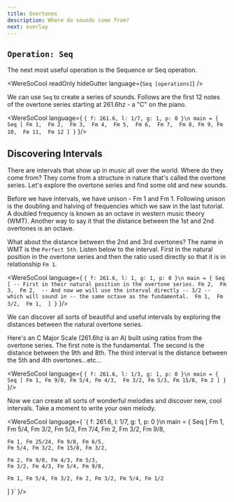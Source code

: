 ```yaml
---
title: Overtones 
description: Where do sounds come from?
next: overlay
---
```


## `Operation: Seq` 
The next most useful operation is the Sequence or Seq operation. 

<WereSoCool
  readOnly
  hideGutter
  language={`Seq [operations]`}
/>

We can use `Seq` to create a series of sounds. Follows are the first 12 notes of the overtone series starting at 261.6hz - a "C" on the piano.

<WereSoCool language={
`{ f: 261.6, l: 1/7, g: 1, p: 0 }\n
main = {
  Seq [
    Fm 1, 
    Fm 2, 
    Fm 3, 
    Fm 4, 
    Fm 5, 
    Fm 6, 
    Fm 7, 
    Fm 8,
    Fm 9,
    Fm 10, 
    Fm 11, 
    Fm 12
  ]
}`
}/>

## Discovering Intervals

There are intervals that show up in music all over the world. Where do they come from? They come from a structure in nature that's called the overtone series. Let's explore the overtone series and find some old and new sounds. 


Before we have intervals, we have unison - Fm 1 and Fm 1. Following unison is the doubling and halving of frequencies which we saw in the last tutorial. A doubled frequency is known as an octave in western music theory (WMT). Another way to say it that the distance between the 1st and 2nd overtones is an octave. 


What about the distance between the 2nd and 3rd overtones? The name in WMT is the `Perfect 5th`. Listen below to the interval. First in the natural position in the overtone series and then the ratio used directly so that it is in relationship `Fm 1`.

<WereSoCool language={
`{ f: 261.6, l: 1, g: 1, p: 0 }\n
main = {
  Seq [
  -- First in their natural position in the overtone series.
    Fm 2, 
    Fm 3, 
    Fm 2, 
  -- And now we will use the interval directly -- 3/2 -- which will sound in
  -- the same octave as the fundamental. 
    Fm 1, 
    Fm 3/2, 
    Fm 1, 
  ]
}`
}/>

We can discover all sorts of beautiful and useful intervals by exploring the distances between the natural overtone series.


Here's an C Major Scale (261.6hz is an A) built using ratios from the overtone series. The first note is the fundamental. The second is the distance between the 9th and 8th. The third interval is the distance between the 5th and 4th overtones...etc...

<WereSoCool language={
`{ f: 261.6, l: 1/3, g: 1, p: 0 }\n
main = {
  Seq [
    Fm 1, Fm 9/8, Fm 5/4, Fm 4/3, 
    Fm 3/2, Fm 5/3, Fm 15/8, Fm 2
  ]
}`
}/>

Now we can create all sorts of wonderful melodies and discover new, cool intervals. Take a moment to write your own melody.

<WereSoCool language={
`{ f: 261.6, l: 1/7, g: 1, p: 0 }\n
main = {
  Seq [
    Fm 1, Fm 5/4, Fm 3/2, Fm 5/3, 
    Fm 7/4, Fm 2, Fm 3/2, Fm 9/8, 
    
    Fm 1, Fm 25/24, Fm 9/8, Fm 6/5, 
    Fm 5/4, Fm 3/2, Fm 15/8, Fm 3/2,
    
    Fm 2, Fm 9/8, Fm 4/3, Fm 5/3, 
    Fm 3/2, Fm 4/3, Fm 5/4, Fm 9/8, 
    
    Fm 1, Fm 5/4, Fm 3/2, Fm 2, Fm 3/2, Fm 5/4, Fm 1/2
  ]
}`
}/>

